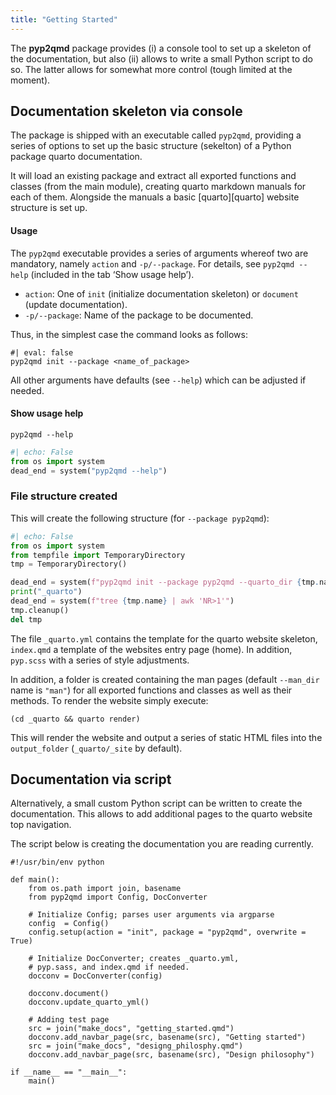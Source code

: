 ```yaml
---
title: "Getting Started"
---
```



The **pyp2qmd** package provides (i) a console tool to set up a
skeleton of the documentation, but also (ii) allows to write a small
Python script to do so. The latter allows for somewhat more control
(tough limited at the moment).

## Documentation skeleton via console

The package is shipped with an executable called `pyp2qmd`, providing
a series of options to set up the basic structure (sekelton) of a Python
package quarto documentation.

It will load an existing package and extract all exported functions and
classes (from the main module), creating quarto markdown manuals for
each of them. Alongside the manuals a basic [quarto][quarto] website
structure is set up.

::: {.panel-tabset}

#### Usage

The `pyp2qmd` executable provides a series of arguments whereof two
are mandatory, namely `action` and `-p/--package`. For details, see
`pyp2qmd --help` (included in the tab 'Show usage help').

* `action`: One of `init` (initialize documentation skeleton) or
    `document` (update documentation).
* `-p/--package`: Name of the package to be documented.

Thus, in the simplest case the command looks as follows:

```
#| eval: false
pyp2qmd init --package <name_of_package>
```

All other arguments have defaults (see `--help`) which can be adjusted if needed.


#### Show usage help

```
pyp2qmd --help
```

```python
#| echo: False
from os import system
dead_end = system("pyp2qmd --help")
```

:::


### File structure created

This will create the following structure (for `--package pyp2qmd`):

```python
#| echo: False
from os import system
from tempfile import TemporaryDirectory
tmp = TemporaryDirectory()

dead_end = system(f"pyp2qmd init --package pyp2qmd --quarto_dir {tmp.name} --silent")
print("_quarto")
dead_end = system(f"tree {tmp.name} | awk 'NR>1'")
tmp.cleanup()
del tmp
```

The file `_quarto.yml` contains the template for the quarto website skeleton,
`index.qmd` a template of the websites entry page (home). In addition,
`pyp.scss` with a series of style adjustments.

In addition, a folder is created containing the man pages (default `--man_dir` name
is `"man"`) for all exported functions and classes as well as their methods.
To render the website simply execute:

```
(cd _quarto && quarto render)
```

This will render the website and output a series of static HTML files into the
`output_folder` (`_quarto/_site` by default).


## Documentation via script

Alternatively, a small custom Python script can be written to
create the documentation. This allows to add additional pages
to the quarto website top navigation.

The script below is creating the documentation you are reading
currently.


```
#!/usr/bin/env python

def main():
    from os.path import join, basename
    from pyp2qmd import Config, DocConverter

    # Initialize Config; parses user arguments via argparse
    config  = Config()
    config.setup(action = "init", package = "pyp2qmd", overwrite = True)

    # Initialize DocConverter; creates _quarto.yml,
    # pyp.sass, and index.qmd if needed.
    docconv = DocConverter(config)

    docconv.document()
    docconv.update_quarto_yml()

    # Adding test page
    src = join("make_docs", "getting_started.qmd")
    docconv.add_navbar_page(src, basename(src), "Getting started")
    src = join("make_docs", "designg_philosphy.qmd")
    docconv.add_navbar_page(src, basename(src), "Design philosophy")

if __name__ == "__main__":
    main()
```

















